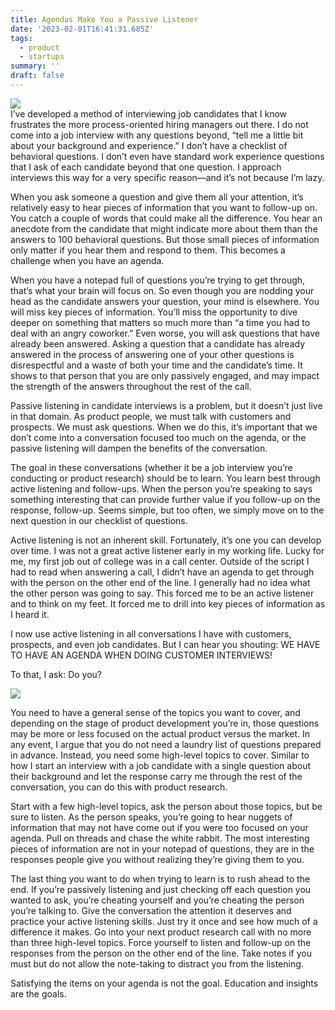 ```yaml
---
title: Agendas Make You a Passive Listener
date: '2023-02-01T16:41:31.685Z'
tags:
  - product
  - startups
summary: ''
draft: false
---
```

[![](https://substackcdn.com/image/fetch/w_1456,c_limit,f_auto,q_auto:good,fl_progressive:steep/https%3A%2F%2Fsubstack-post-media.s3.amazonaws.com%2Fpublic%2Fimages%2Fd97db214-f39e-4cd0-81c9-249408cd9111_6000x4000.jpeg)](https://substackcdn.com/image/fetch/f_auto,q_auto:good,fl_progressive:steep/https%3A%2F%2Fsubstack-post-media.s3.amazonaws.com%2Fpublic%2Fimages%2Fd97db214-f39e-4cd0-81c9-249408cd9111_6000x4000.jpeg)  
I’ve developed a method of interviewing job candidates that I know frustrates the more process-oriented hiring managers out there. I do not come into a job interview with any questions beyond, “tell me a little bit about your background and experience.” I don’t have a checklist of behavioral questions. I don’t even have standard work experience questions that I ask of each candidate beyond that one question. I approach interviews this way for a very specific reason—and it’s not because I’m lazy.

When you ask someone a question and give them all your attention, it’s relatively easy to hear pieces of information that you want to follow-up on. You catch a couple of words that could make all the difference. You hear an anecdote from the candidate that might indicate more about them than the answers to 100 behavioral questions. But those small pieces of information only matter if you hear them and respond to them. This becomes a challenge when you have an agenda.

When you have a notepad full of questions you’re trying to get through, that’s what your brain will focus on. So even though you are nodding your head as the candidate answers your question, your mind is elsewhere. You will miss key pieces of information. You’ll miss the opportunity to dive deeper on something that matters so much more than “a time you had to deal with an angry coworker.” Even worse, you will ask questions that have already been answered. Asking a question that a candidate has already answered in the process of answering one of your other questions is disrespectful and a waste of both your time and the candidate’s time. It shows to that person that you are only passively engaged, and may impact the strength of the answers throughout the rest of the call.

Passive listening in candidate interviews is a problem, but it doesn’t just live in that domain. As product people, we must talk with customers and prospects. We must ask questions. When we do this, it’s important that we don’t come into a conversation focused too much on the agenda, or the passive listening will dampen the benefits of the conversation.

The goal in these conversations (whether it be a job interview you’re conducting or product research) should be to learn. You learn best through active listening and follow-ups. When the person you’re speaking to says something interesting that can provide further value if you follow-up on the response, follow-up. Seems simple, but too often, we simply move on to the next question in our checklist of questions.

Active listening is not an inherent skill. Fortunately, it’s one you can develop over time. I was not a great active listener early in my working life. Lucky for me, my first job out of college was in a call center. Outside of the script I had to read when answering a call, I didn’t have an agenda to get through with the person on the other end of the line. I generally had no idea what the other person was going to say. This forced me to be an active listener and to think on my feet. It forced me to drill into key pieces of information as I heard it.

I now use active listening in all conversations I have with customers, prospects, and even job candidates. But I can hear you shouting: WE HAVE TO HAVE AN AGENDA WHEN DOING CUSTOMER INTERVIEWS!

To that, I ask: Do you?

[![](https://substackcdn.com/image/fetch/w_1456,c_limit,f_auto,q_auto:good,fl_progressive:steep/https%3A%2F%2Fsubstack-post-media.s3.amazonaws.com%2Fpublic%2Fimages%2F33be1bf6-d757-42ec-a8ec-aee9a2addc3f_480x270.gif)](https://substackcdn.com/image/fetch/f_auto,q_auto:good,fl_progressive:steep/https%3A%2F%2Fsubstack-post-media.s3.amazonaws.com%2Fpublic%2Fimages%2F33be1bf6-d757-42ec-a8ec-aee9a2addc3f_480x270.gif)

You need to have a general sense of the topics you want to cover, and depending on the stage of product development you’re in, those questions may be more or less focused on the actual product versus the market. In any event, I argue that you do not need a laundry list of questions prepared in advance. Instead, you need some high-level topics to cover. Similar to how I start an interview with a job candidate with a single question about their background and let the response carry me through the rest of the conversation, you can do this with product research.

Start with a few high-level topics, ask the person about those topics, but be sure to listen. As the person speaks, you’re going to hear nuggets of information that may not have come out if you were too focused on your agenda. Pull on threads and chase the white rabbit. The most interesting pieces of information are not in your notepad of questions, they are in the responses people give you without realizing they’re giving them to you.

The last thing you want to do when trying to learn is to rush ahead to the end. If you’re passively listening and just checking off each question you wanted to ask, you’re cheating yourself and you’re cheating the person you’re talking to. Give the conversation the attention it deserves and practice your active listening skills. Just try it once and see how much of a difference it makes. Go into your next product research call with no more than three high-level topics. Force yourself to listen and follow-up on the responses from the person on the other end of the line. Take notes if you must but do not allow the note-taking to distract you from the listening.

Satisfying the items on your agenda is not the goal. Education and insights are the goals.
